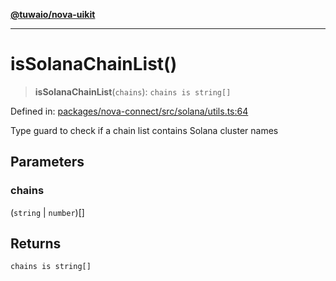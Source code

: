 [**@tuwaio/nova-uikit**](../../../../README.md)

***

# isSolanaChainList()

> **isSolanaChainList**(`chains`): `chains is string[]`

Defined in: [packages/nova-connect/src/solana/utils.ts:64](https://github.com/TuwaIO/nova-uikit/blob/5c1f94b112c45e18313920ea0c67ba421cba2720/packages/nova-connect/src/solana/utils.ts#L64)

Type guard to check if a chain list contains Solana cluster names

## Parameters

### chains

(`string` \| `number`)[]

## Returns

`chains is string[]`
